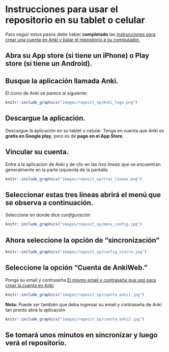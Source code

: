 
# Instrucciones para usar el repositorio en su tablet o celular 

Para seguir estos pasos debe haber **completado** las [instrucciones para crear una cuenta en Anki y bajar el repositorio a su computador.](#cross_0)

## Abra su App store (si tiene un iPhone) o Play store (si tiene un Android). 


## Busque la aplicación llamada Anki. 

El *ícono* de Anki se parece al siguiente: 

```r
knitr::include_graphics("images/reposit_sp/Anki_logo.png")
```


## Descargue la aplicación.

Descargue la aplicación en su tablet o celular. Tenga en cuenta que Anki es **gratis en Google play**, pero es de **pago en el App Store**.


## Vincular su cuenta. 

Entre a la aplicación de Anki y de clic en las *tres líneas* que se encuentran generalmente en la parte izquierda de la pantalla

```r
knitr::include_graphics("images/reposit_sp/tres_lineas.png")
```


## Seleccionar estas tres líneas abrirá el menú que se observa a continuación. 

Seleccione en donde dice *configuración*

```r
knitr::include_graphics("images/reposit_sp/menu_config.jpg")
```



## Ahora seleccione la opción de “sincronización”

```r
knitr::include_graphics("images/reposit_sp/config_sincro.jpg")
```


## Seleccione la opción “Cuenta de AnkiWeb.” 

Ponga su email y contraseña.[El mismo email y contraseña que usó para crear la cuenta en Anki](#cross_1)

```r
knitr::include_graphics("images/reposit_sp/cuenta_anki1.jpg")
```

**Nota:** Puede ser también que deba ingresar su email y contraseña de Anki tan pronto abra la aplicación

```r
knitr::include_graphics("images/reposit_sp/cuenta_anki2.jpg")
```


## Se tomará unos minutos en sincronizar y luego verá el repositorio. 
